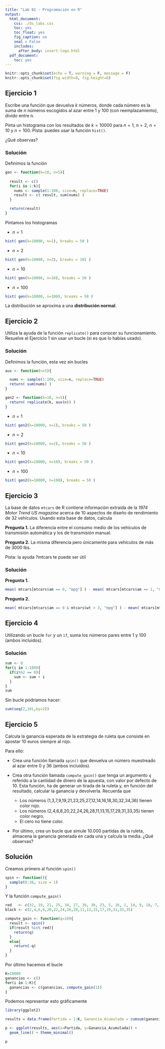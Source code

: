 ```yaml
---
title: "Lab 01 - Programación en R"
output:
  html_document:
    css: ./ds_labs.css
    toc: yes
    toc_float: yes
    fig_caption: no
    seal : False
    includes:
      after_body: insert-logo.html
  pdf_document:
    toc: yes
---
```



<div class="title-logo"></div>

```r
knitr::opts_chunk$set(echo = T, warning = F, message = F)
knitr::opts_chunk$set(fig.width=8, fig.height=6) 
```


## Ejercicio 1

Escribe una función que devuelva $k$ números, donde cada número es
la suma de $n$ números escogidos al azar entre 1 y 100 (con reemplazamiento), divido entre n.

Pinta un histograma con los resultados de $k=10000$ para $n=1$, $n=2$, $n=10$ y $n=100$.
Pista: puedes usar la función `hist()`.

¿Qué observas?

### Solución

Definimos la función

```r
gen <- function(k=10, n=5){
  
  result <- c()
  for(i in 1:k){
    nums <- sample(1:100, size=n, replace=TRUE)
    result <- c( result, sum(nums) )
  }

  return(result)
}

```

Pintamos los histogramas

* $n=1$

```r
hist( gen(k=10000, n=1), breaks = 50 )
```

* $n=2$

```r
hist( gen(k=10000, n=2), breaks = 101 )
```

* $n=10$

```r
hist( gen(k=10000, n=10), breaks = 50 )
```

* $n=100$

```r
hist( gen(k=10000, n=100), breaks = 50 )
```


La distribución se aproxima a una **distribución normal**.


## Ejercicio 2

Utiliza la ayuda de la función `replicate()` para conocer su funcionamiento.
Resuelve el Ejercicio 1 sin usar un bucle (si es que lo habías usado).


### Solución

Definimos la función, esta vez sin bucles

```r
aux <- function(n=5){

  nums <- sample(1:100, size=n, replace=TRUE)
  return( sum(nums) )
}

gen2 <- function(k=10, n=5){
  return( replicate(k, aux(n)) )
}
```


* $n=1$

```r
hist( gen2(k=10000, n=1), breaks = 50 )
```

* $n=2$

```r
hist( gen2(k=10000, n=2), breaks = 50 )
```

* $n=10$

```r
hist( gen2(k=10000, n=10), breaks = 50 )
```

* $n=100$

```r
hist( gen2(k=10000, n=100), breaks = 50 )
```


## Ejercicio 3

La base de datos `mtcars` de R contiene información extraída de la *1974 Motor Trend US magazine* acerca de 10 aspectos de diseño de rendimiento de 32 vehículos. 
Usando esta base de datos, calcula 

**Pregunta 1.** La diferencia entre el consumo medio de los vehículos de transmisión automática y los de transmisión manual.

**Pregunta 2.** La misma diferencia pero únicamente para vehículos de más de 3000 lbs.

Pista: la ayuda ?mtcars te puede ser útil

### Solución

**Pregunta 1.**
```r
mean( mtcars[mtcars$am == 0, "mpg"] ) - mean( mtcars[mtcars$am == 1, "mpg"] )
```

**Pregunta 2.**
```r
mean( mtcars[mtcars$am == 0 & mtcars$wt > 3, "mpg"] ) - mean( mtcars[mtcars$am == 1 & mtcars$wt > 3, "mpg"] )
```

## Ejercicio 4

Utilizando un bucle `for` y un `if`, suma los números pares entre 1 y 100 (ambos incluidos).

### Solución

```r
sum <- 0
for(i in 1:100){
  if(i%%2 == 0){
    sum <- sum + i
  }
}
sum
```

Sin bucle podríamos hacer:
```r
sum(seq(2,101,by=2))
```

## Ejercicio 5

Calcula la ganancia esperada de la estrategia de ruleta que consiste en apostar 10 euros siempre al rojo.

Para ello:

  - Crea una función llamada `spin()` que devuelva un número muestreado al azar entre 0 y 36 (ambos incluidos).
  - Crea otra función llamada `compute_gain()` que tenga un argumento `q` referido a la cantidad de dinero de la apuesta, con valor por defecto de 10. Esta función, ha de generar un tirada de la ruleta y, en función del resultado, calcular la ganancia y devolverla. Recuerda que
  
    * Los números (1,3,7,9,19,21,23,25,27,12,14,16,18,30,32,34,36) tienen color rojo.
    * Los números (2,4,6,8,20,22,24,26,28,11,13,15,17,29,31,33,35) tienen color negro.
    * El cero no tiene color.
    
  - Por último, crea un bucle que simule 10.000 partidas de la ruleta, almacena la ganancia generada en cada una y calcula la media. ¿Qué observas?
  
## Solución

Creamos primero al función `spin()`
```r
spin <- function(){
  sample(0:36, size = 1)
}
```

Y la función `compute_gain()`
```r
red   <- c(32, 19, 21, 25, 34, 27, 36, 30, 23, 5, 16, 1, 14, 9, 18, 7, 12, 3)
black <- c(2,4,6,8,20,22,24,26,28,11,13,15,17,29,31,33,35)

compute_gain <- function(q=10){
  result <- spin()
  if(result %in% red){
    return(q)
  }
  else{
    return(-q)
  }
}
```

Por último hacemos el bucle
```r
K=10000
ganancias <- c()
for(i in 1:K){
  ganancias <- c(ganancias, compute_gain(1))
}
```

Podemos representar esto gráficamente
```r
library(ggplot2)

results = data.frame(Partida = 1:K, Ganancia_Acumulada = cumsum(ganancias) )

p <- ggplot(results, aes(x=Partida, y=Ganancia_Acumulada)) +  
  geom_line() + theme_minimal()

p
```


